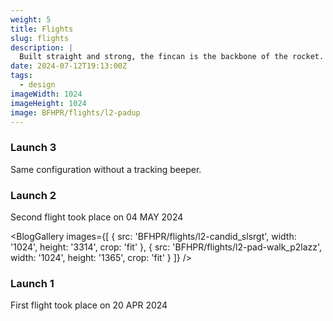```yaml
---
weight: 5
title: Flights
slug: flights
description: |
  Built straight and strong, the fincan is the backbone of the rocket.
date: 2024-07-12T19:13:00Z
tags:
  - design
imageWidth: 1024
imageHeight: 1024
image: BFHPR/flights/l2-padup
---
```


<SimTabs designId='bfhpr' />

### Launch 3

Same configuration without a tracking beeper.

### Launch 2

Second flight took place on 04 MAY 2024

<BlogGallery
  images={[
    {
      src: 'BFHPR/flights/l2-candid_slsrgt',
      width: '1024',
      height: '3314',
      crop: 'fit'
    },
    {
    src: 'BFHPR/flights/l2-pad-walk_p2lazz',
      width: '1024',
      height: '1365',
      crop: 'fit' 
    }
  ]}
/>

### Launch 1

First flight took place on 20 APR 2024

<VideoPlayer
  src='BFHPR/Baby_s_First_High_Powered_Rocket_bh4cdi'
/>

